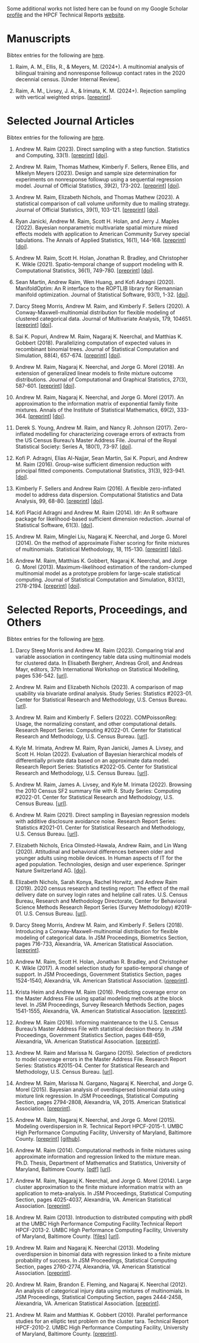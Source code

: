 Some additional works not listed here can be found on my Google Scholar
[profile](https://scholar.google.com/citations?user=3Ai29GIAAAAJ)
and the HPCF Technical Reports [website](https://hpcf.umbc.edu/publications).

# Manuscripts
Bibtex entries for the following are [here](bib/manuscripts.qmd).

1. Raim, A. M., Ellis, R., & Meyers, M. (2024+). A multinomial analysis of
   bilingual training and nonresponse followup contact rates in the 2020
   decennial census. [Under Internal Review].

1. Raim, A. M., Livsey, J. A., & Irimata, K. M. (2024+). Rejection sampling
   with vertical weighted strips.
   [[preprint](https://arxiv.org/abs/2401.09696)].

# Selected Journal Articles
Bibtex entries for the following are [here](bib/articles.qmd).

1. Andrew M. Raim (2023). Direct sampling with a step function. Statistics and
   Computing, 33(1).
   [[preprint](https://arxiv.org/abs/2203.15852)]
   [[doi](https://doi.org/10.1007/s11222-022-10188-x)].

1. Andrew M. Raim, Thomas Mathew, Kimberly F. Sellers, Renee Ellis, and Mikelyn
   Meyers (2023). Design and sample size determination for experiments on
   nonresponse followup using a sequential regression model. Journal of
   Official Statistics, 39(2), 173-202.
   [[preprint](https://www.census.gov/library/working-papers/2020/adrm/RRS2020-03.html)]
   [[doi](https://doi.org/doi:10.2478/jos-2023-0009)].

1. Andrew M. Raim, Elizabeth Nichols, and Thomas Mathew (2023). A statistical
   comparison of call volume uniformity due to mailing strategy. Journal of
   Official Statistics, 39(1), 103-121.
   [[preprint](https://www.census.gov/library/working-papers/2018/adrm/RRS2018-09.html)]
   [[doi](https://doi.org/10.2478/jos-2023-0005)].

1. Ryan Janicki, Andrew M. Raim, Scott H. Holan, and Jerry J. Maples (2022).
   Bayesian nonparametric multivariate spatial mixture mixed effects models
   with application to American Community Survey special tabulations. The
   Annals of Applied Statistics, 16(1), 144-168.
   [[preprint](https://arxiv.org/abs/2009.12351)]
   [[doi](https://doi.org/10.1214/21-AOAS1494)].

1. Andrew M. Raim, Scott H. Holan, Jonathan R. Bradley, and Christopher K.
   Wikle (2021). Spatio-temporal change of support modeling with R.
   Computational Statistics, 36(1), 749-780.
   [[preprint](https://arxiv.org/abs/1904.12092)]
   [[doi](https://doi.org/10.1007/s00180-020-01029-4)].

1. Sean Martin, Andrew Raim, Wen Huang, and Kofi Adragni (2020). ManifoldOptim:
   An R interface to the ROPTLIB library for Riemannian manifold optimization.
   Journal of Statistical Software, 93(1), 1-32.
   [[doi](https://doi.org/10.18637/jss.v093.i01)].

1. Darcy Steeg Morris, Andrew M. Raim, and Kimberly F. Sellers (2020). A
   Conway-Maxwell-multinomial distribution for flexible modeling of clustered
   categorical data. Journal of Multivariate Analysis, 179, 104651.
   [[preprint](https://arxiv.org/abs/1911.02131)]
   [[doi](https://doi.org/10.1016/j.jmva.2020.104651)].

1. Sai K. Popuri, Andrew M. Raim, Nagaraj K. Neerchal, and Matthias K. Gobbert
   (2018). Parallelizing computation of expected values in recombinant binomial
   trees. Journal of Statistical Computation and Simulation, 88(4), 657-674.
   [[preprint](https://arxiv.org/abs/1701.03512)]
   [[doi](https://doi.org/10.1080/00949655.2017.1402898)].

1. Andrew M. Raim, Nagaraj K. Neerchal, and Jorge G. Morel (2018). An extension
   of generalized linear models to finite mixture outcome distributions.
   Journal of Computational and Graphical Statistics, 27(3), 587-601.
   [[preprint](https://arxiv.org/abs/1612.03302)]
   [[doi](https://doi.org/10.1080/10618600.2017.1391698)].

1. Andrew M. Raim, Nagaraj K. Neerchal, and Jorge G. Morel (2017). An
   approximation to the information matrix of exponential family finite
   mixtures. Annals of the Institute of Statistical Mathematics, 69(2), 333-364.
   [[preprint](https://andrewraim.github.io/downloads/doc/RaimEtAlAfimExpFam2014.pdf)]
   [[doi](https://doi.org/10.1007/s10463-015-0542-9)].

1. Derek S. Young, Andrew M. Raim, and Nancy R. Johnson (2017). Zero-inflated
   modelling for characterizing coverage errors of extracts from the US Census
   Bureau’s Master Address File. Journal of the Royal Statistical Society:
   Series A, 180(1), 73-97.
   [[doi](https://doi.org/10.1111/rssa.12183)].

1. Kofi P. Adragni, Elias Al-Najjar, Sean Martin, Sai K. Popuri, and Andrew M.
   Raim (2016). Group-wise sufficient dimension reduction with principal fitted
   components. Computational Statistics, 31(3), 923-941.
   [[doi](https://doi.org/10.1007/s00180-015-0611-9)].

1. Kimberly F. Sellers and Andrew Raim (2016). A flexible zero-inflated model
   to address data dispersion. Computational Statistics and Data Analysis, 99,
   68-80.
   [[preprint](https://faculty.georgetown.edu/kfs7/MY%20PUBLICATIONS/SellersAndRaim2016CSDA.pdf)]
   [[doi](https://doi.org/10.1016/j.csda.2016.01.007)].

1. Kofi Placid Adragni and Andrew M. Raim (2014). ldr: An R software package
   for likelihood-based sufficient dimension reduction. Journal of Statistical
   Software, 61(3).
   [[doi](https://doi.org/10.18637/jss.v061.i03)].

1. Andrew M. Raim, Minglei Liu, Nagaraj K. Neerchal, and Jorge G. Morel (2014).
   On the method of approximate Fisher scoring for finite mixtures of
   multinomials. Statistical Methodology, 18, 115-130.
   [[preprint](https://andrewraim.github.io/downloads/doc/RaimEtAlStamet2014.pdf)]
   [[doi](https://doi.org/10.1016/j.stamet.2013.10.002)].

1. Andrew M. Raim, Matthias K. Gobbert, Nagaraj K. Neerchal, and Jorge G. Morel
   (2013). Maximum-likelihood estimation of the random-clumped multinomial
   model as a prototype problem for large-scale statistical computing. Journal
   of Statistical Computation and Simulation, 83(12), 2178-2194.
   [[preprint](https://userpages.umbc.edu/~gobbert/papers/RaimEtAlJSCS2010.pdf)]
   [[doi](https://doi.org/10.1080/00949655.2012.684095)].

# Selected Reports, Proceedings, and Others
Bibtex entries for the following are [here](bib/reports.qmd).

1. Darcy Steeg Morris and Andrew M. Raim (2023). Comparing trial and variable
   association in contingency table data using multinomial models for
   clustered data.  In Elisabeth Bergherr, Andreas Groll, and Andreas Mayr,
   editors, 37th International Workshop on Statistical Modelling, pages
   536-542.
   [[url](https://iwsm2023.statistik.tu-dortmund.de)].

1. Andrew M. Raim and Elizabeth Nichols (2023). A comparison of map usability
   via bivariate ordinal analysis. Study Series: Statistics \#2023-01. Center
   for Statistical Research and Methodology, U.S. Census Bureau.
   [[url](https://www.census.gov/library/working-papers/2023/adrm/SSS2023-01.html)].

1. Andrew M. Raim and Kimberly F. Sellers (2022). COMPoissonReg: Usage, the
   normalizing constant, and other computational details. Research Report
   Series: Computing \#2022-01. Center for Statistical Research and Methodology,
   U.S. Census Bureau.
   [[url](https://www.census.gov/library/working-papers/2022/adrm/RRC2022-01.html)].

1. Kyle M. Irimata, Andrew M. Raim, Ryan Janicki, James A. Livsey, and Scott H.
   Holan (2022). Evaluation of Bayesian hierarchical models of differentially
   private data based on an approximate data model. Research Report Series:
   Statistics \#2022-05. Center for Statistical Research and Methodology, U.S.
   Census Bureau.
   [[url](https://www.census.gov/library/working-papers/2022/adrm/RRS2022-05.html)].

1. Andrew M. Raim, James A. Livsey, and Kyle M. Irimata (2022). Browsing the
   2010 Census SF2 summary file with R. Study Series: Computing \#2022-01.
   Center for Statistical Research and Methodology, U.S. Census Bureau.
   [[url](https://www.census.gov/library/working-papers/2022/adrm/SSC2022-01.html)].

1. Andrew M. Raim (2021). Direct sampling in Bayesian regression models with
   additive disclosure avoidance noise. Research Report Series: Statistics
   \#2021-01. Center for Statistical Research and Methodology, U.S. Census
   Bureau.
   [[url](https://www.census.gov/library/working-papers/2021/adrm/RRS2021-01.html)].

1. Elizabeth Nichols, Erica Olmsted-Hawala, Andrew Raim, and Lin Wang (2020).
   Attitudinal and behavioral differences between older and younger adults
   using mobile devices. In Human aspects of IT for the aged population.
   Technologies, design and user experience. Springer Nature Switzerland AG.
   [[doi](https://doi.org/10.1007/978-3-030-50252-2_25)].

1. Elizabeth Nichols, Sarah Konya, Rachel Horwitz, and Andrew Raim (2019). 2020
   census research and testing report: The effect of the mail delivery date on
   survey login rates and helpline call rates. U.S. Census Bureau, Research and
   Methodology Directorate, Center for Behavioral Science Methods Research
   Report Series (Survey Methodology) \#2019-01. U.S. Census Bureau.
   [[url](https://www.census.gov/content/dam/Census/library/working-papers/2019/adrm/rsm2019-01.pdf)].

1. Darcy Steeg Morris, Andrew M. Raim, and Kimberly F. Sellers (2018).
   Introducing a Conway-Maxwell-multinomial distribution for flexible modeling
   of categorical data. In JSM Proceedings, Biometrics Section, pages 716-733,
   Alexandria, VA. American Statistical Association.
   [[preprint](https://andrewraim.github.io/downloads/doc/MorrisRaimSellersJSM2018.pdf)].

1. Andrew M. Raim, Scott H. Holan, Jonathan R. Bradley, and Christopher K.
   Wikle (2017). A model selection study for spatio-temporal change of support.
   In JSM Proceedings, Government Statistics Section, pages 1524-1540,
   Alexandria, VA. American Statistical Association.
   [[preprint](https://andrewraim.github.io/downloads/doc/JSM2017-STCOS.pdf)].

1. Krista Heim and Andrew M. Raim (2016). Predicting coverage error on the
   Master Address File using spatial modeling methods at the block level. In
   JSM Proceedings, Survey Research Methods Section, pages 1541-1555,
   Alexandria, VA. American Statistical Association.
   [[preprint](https://andrewraim.github.io/downloads/doc/HeimRaimJSM2016.pdf)].

1. Andrew M. Raim (2016). Informing maintenance to the U.S. Census Bureau's
   Master Address File with statistical decision theory. In JSM Proceedings,
   Government Statistics Section, pages 648-659, Alexandria, VA. American
   Statistical Association.
   [[preprint](https://andrewraim.github.io/downloads/doc/RaimJSM2016.pdf)].

1. Andrew M. Raim and Marissa N. Gargano (2015). Selection of predictors to
   model coverage errors in the Master Address File. Research Report Series:
   Statistics \#2015-04. Center for Statistical Research and Methodology, U.S.
   Census Bureau.
   [[url](https://www.census.gov/library/working-papers/2015/adrm/rrs2015-04.html)].

1. Andrew M. Raim, Marissa N. Gargano, Nagaraj K. Neerchal, and Jorge G. Morel
   (2015). Bayesian analysis of overdispersed binomial data using mixture link
   regression. In JSM Proceedings, Statistical Computing Section, pages
   2794-2808, Alexandria, VA, 2015. American Statistical Association.
   [[preprint](https://andrewraim.github.io/downloads/doc/MixLinkJSM2015.pdf)].

1. Andrew M. Raim, Nagaraj K. Neerchal, and Jorge G. Morel (2015). Modeling
   overdispersion in R. Technical Report HPCF-2015-1. UMBC High Performance
   Computing Facility, University of Maryland, Baltimore County.
   [[preprint](https://andrewraim.github.io/downloads/doc/OverdispersionModelsInR.pdf)]
   [[github](http://github.com/andrewraim/OverdispersionModelsInR)].

1. Andrew M. Raim (2014). Computational methods in finite mixtures using
   approximate information and regression linked to the mixture mean. Ph.D.
   Thesis, Department of Mathematics and Statistics, University of Maryland,
   Baltimore County.
   [[pdf](https://andrewraim.github.io/downloads/doc/araim-thesis-20140425.pdf)]
   [[url](http://search.proquest.com/docview/1552496226)].

1. Andrew M. Raim, Nagaraj K. Neerchal, and Jorge G. Morel (2014). Large
   cluster approximation to the finite mixture information matrix with an
   application to meta-analysis. In JSM Proceedings, Statistical Computing
   Section, pages 4025-4037, Alexandria, VA. American Statistical Association.
   [[preprint](https://andrewraim.github.io/downloads/doc/ApproxFIMJSM2014.pdf)].

1. Andrew M. Raim (2013). Introduction to distributed computing with pbdR at
   the UMBC High Performance Computing Facility.Technical Report HPCF-2013-2.
   UMBC High Performance Computing Facility, University of Maryland, Baltimore
   County.
   [[files](http://userpages.umbc.edu/~gobbert/papers/pbdRtara2013.tar.gz)]
   [[url](https://hpcf.umbc.edu/publications)].

1. Andrew M. Raim and Nagaraj K. Neerchal (2013). Modeling overdispersion in
   binomial data with regression linked to a finite mixture probability of
   success. In JSM Proceedings, Statistical Computing Section, pages 2760-2774,
   Alexandria, VA. American Statistical Association.
   [[preprint](https://andrewraim.github.io/downloads/doc/RaimNeerchalJSM2013.pdf)].

1. Andrew M. Raim, Brandon E. Fleming, and Nagaraj K. Neerchal (2012). An
   analysis of categorical injury data using mixtures of multinomials. In JSM
   Proceedings, Statistical Computing Section, pages 2444-2458, Alexandria, VA.
   American Statistical Association.
   [[preprint](https://andrewraim.github.io/downloads/doc/RaimFlemingNeerchalJSM2012.pdf)].

1. Andrew M. Raim and Matthias K. Gobbert (2010). Parallel performance studies
   for an elliptic test problem on the cluster tara. Technical Report
   HPCF-2010-2. UMBC High Performance Computing Facility, University of
   Maryland, Baltimore County.
   [[preprint](https://andrewraim.github.io/downloads/doc/RaimGobbert2010Poisson.pdf)].
